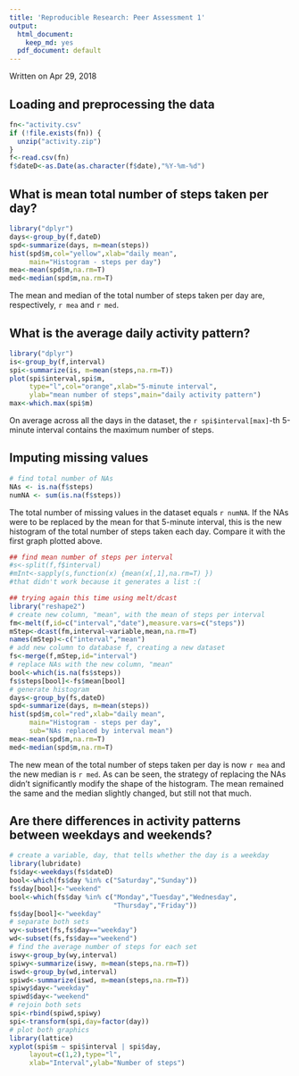 ```yaml
---
title: 'Reproducible Research: Peer Assessment 1'
output:
  html_document:
    keep_md: yes
  pdf_document: default
---
```


Written on Apr 29, 2018

## Loading and preprocessing the data
```R
fn<-"activity.csv"
if (!file.exists(fn)) {
  unzip("activity.zip")
}
f<-read.csv(fn)
f$dateD<-as.Date(as.character(f$date),"%Y-%m-%d")
```

## What is mean total number of steps taken per day?
```R
library("dplyr")
days<-group_by(f,dateD)
spd<-summarize(days, m=mean(steps))
hist(spd$m,col="yellow",xlab="daily mean",
     main="Histogram - steps per day")
mea<-mean(spd$m,na.rm=T)
med<-median(spd$m,na.rm=T)
```
The mean and median of the total number of steps taken per day are, respectively, `r mea` and `r med`.

## What is the average daily activity pattern?
```R
library("dplyr")
is<-group_by(f,interval)
spi<-summarize(is, m=mean(steps,na.rm=T))
plot(spi$interval,spi$m,
     type="l",col="orange",xlab="5-minute interval",
     ylab="mean number of steps",main="daily activity pattern")
max<-which.max(spi$m)
```
On average across all the days in the dataset, the `r spi$interval[max]`-th 5-minute interval contains the maximum number of steps.

## Imputing missing values
```r
# find total number of NAs
NAs <- is.na(f$steps)
numNA <- sum(is.na(f$steps))
```

The total number of missing values in the dataset equals `r numNA`. If the NAs were to be replaced by the mean for that 5-minute interval, this is the new histogram of the total number of steps taken each day. Compare it with the first graph plotted above.

```r
## find mean number of steps per interval
#s<-split(f,f$interval)
#mInt<-sapply(s,function(x) {mean(x[,1],na.rm=T) })
#that didn't work because it generates a list :(

## trying again this time using melt/dcast
library("reshape2")
# create new column, "mean", with the mean of steps per interval
fm<-melt(f,id=c("interval","date"),measure.vars=c("steps"))
mStep<-dcast(fm,interval~variable,mean,na.rm=T)
names(mStep)<-c("interval","mean")
# add new column to database f, creating a new dataset
fs<-merge(f,mStep,id="interval")
# replace NAs with the new column, "mean"
bool<-which(is.na(fs$steps))
fs$steps[bool]<-fs$mean[bool]
# generate histogram
days<-group_by(fs,dateD)
spd<-summarize(days, m=mean(steps))
hist(spd$m,col="red",xlab="daily mean",
     main="Histogram - steps per day",
     sub="NAs replaced by interval mean")
mea<-mean(spd$m,na.rm=T)
med<-median(spd$m,na.rm=T)
```
The new mean of the total number of steps taken per day is now `r mea` and the new median is `r med`. As can be seen, the strategy of replacing the NAs didn't significantly modify the shape of the histogram. The mean remained the same and the median slightly changed, but still not that much.

## Are there differences in activity patterns between weekdays and weekends?
```r
# create a variable, day, that tells whether the day is a weekday
library(lubridate)
fs$day<-weekdays(fs$dateD)
bool<-which(fs$day %in% c("Saturday","Sunday"))
fs$day[bool]<-"weekend"
bool<-which(fs$day %in% c("Monday","Tuesday","Wednesday",
                          "Thursday","Friday"))
fs$day[bool]<-"weekday"
# separate both sets
wy<-subset(fs,fs$day=="weekday")
wd<-subset(fs,fs$day=="weekend")
# find the average number of steps for each set
iswy<-group_by(wy,interval)
spiwy<-summarize(iswy, m=mean(steps,na.rm=T))
iswd<-group_by(wd,interval)
spiwd<-summarize(iswd, m=mean(steps,na.rm=T))
spiwy$day<-"weekday"
spiwd$day<-"weekend"
# rejoin both sets
spi<-rbind(spiwd,spiwy)
spi<-transform(spi,day=factor(day))
# plot both graphics
library(lattice)
xyplot(spi$m ~ spi$interval | spi$day,
     layout=c(1,2),type="l",
     xlab="Interval",ylab="Number of steps")

```